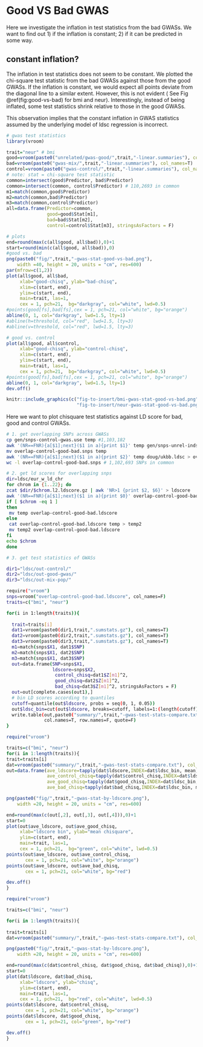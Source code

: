 
# Good VS Bad GWAS

Here we investigate the inflation in test statistics from the bad GWASs. We want to find out 1) if the inflation is constant; 2) if it can be predicted in some way.  

## constant inflation?

The inflation in test statistics does not seem to be constant. We plotted the chi-square test statistic from the bad GWASs against those from the good GWASs. If the inflation is constant, we would expect all points deviate from the diagonal line to a similar extent. However, this is not evident ( See Fig \@ref(fig:good-vs-bad) for bmi and neur). Interestingly, instead of being inflated, some test statistics shrink relative to those in the good GWASs.

This observation implies that the constant inflation in GWAS statistics assumed by the underlying model of ldsc regression is incorrect.

```r
# gwas test statistics
library(vroom)

trait="neur" # bmi
good=vroom(paste0("unrelated/gwas-good/",trait,"-linear.summaries"), col_names=T)
bad=vroom(paste0("gwas-mix/",trait,"-linear.summaries"), col_names=T)
control=vroom(paste0("gwas-control/",trait,"-linear.summaries"), col_names=T)
# note: stat = chi-square test statistic
common=intersect(good$Predictor, bad$Predictor)
common=intersect(common, control$Predictor) # 110,2693 in common
m1=match(common,good$Predictor)
m2=match(common,bad$Predictor)
m3=match(common,control$Predictor)
all=data.frame(Predictor=common, 
               good=good$Stat[m1], 
               bad=bad$Stat[m2], 
               control=control$Stat[m3], stringsAsFactors = F)

# plots 
end=round(max(c(all$good, all$bad)),0)+1
start=round(min(c(all$good, all$bad)),0)
#good vs. bad
png(paste0("fig/",trait,"-gwas-stat-good-vs-bad.png"),
    width =40, height = 20, units = "cm", res=600)
par(mfrow=c(1,2))
plot(all$good, all$bad,
     xlab="good-chisq", ylab="bad-chisq", 
     xlim=c(start, end), 
     ylim=c(start, end),
     main=trait, las=1,
     cex = 1, pch=21,  bg="darkgray", col="white", lwd=0.5)
#points(good[fs],bad[fs],cex = 1, pch=21, col="white", bg="orange")
abline(0, 1, col="darkgray", lwd=1.5, lty=1)
#abline(h=threshold, col="red", lwd=1.5, lty=3)
#abline(v=threshold, col="red", lwd=1.5, lty=3)

# good vs. control
plot(all$good, all$control,
     xlab="good-chisq", ylab="control-chisq", 
     xlim=c(start, end), 
     ylim=c(start, end),
     main=trait, las=1,
     cex = 1, pch=21,  bg="darkgray", col="white", lwd=0.5)
#points(good[fs],bad[fs],cex = 1, pch=21, col="white", bg="orange")
abline(0, 1, col="darkgray", lwd=1.5, lty=1)
dev.off()

```

```r
knitr::include_graphics(c("fig-to-insert/bmi-gwas-stat-good-vs-bad.png",
                          "fig-to-insert/neur-gwas-stat-good-vs-bad.png" ))
```


Here we want to plot chisquare test statistics against LD score for bad, good and control GWASs.

```bash
# 1. get overlapping SNPs across GWASs
cp gen/snps-control-gwas.use temp #1,103,182
awk '(NR==FNR){a[$1];next}($1 in a){print $1}' temp gen/snps-unrel-inds.use > overlap-control-good-bad.snps
mv overlap-control-good-bad.snps temp
awk '(NR==FNR){a[$1];next}($1 in a){print $2}' temp doug/ukbb.ldsc > overlap-control-good-bad.snps
wc -l overlap-control-good-bad.snps # 1,102,693 SNPs in common

# 2. get ld scores for overlapping snps
dir=ldsc/eur_w_ld_chr
for chrom in {1..22}; do
zcat $dir/$chrom.l2.ldscore.gz | awk 'NR>1 {print $2, $6}' > ldscore
awk '(NR==FNR){a[$1];next}($1 in a){print $0}' overlap-control-good-bad.snps ldscore > temp
if [ $chrom -eq 1 ]
then 
 mv temp overlap-control-good-bad.ldscore
else
 cat overlap-control-good-bad.ldscore temp > temp2
 mv temp2 overlap-control-good-bad.ldscore
fi
echo $chrom
done

# 3. get test statistics of GWASs 

dir1="ldsc/out-control/"
dir2="ldsc/out-good-gwas/"
dir3="ldsc/out-mix-pop/"

require("vroom")
snps=vroom("overlap-control-good-bad.ldscore", col_names=F)
traits=c("bmi", "neur")

for(i in 1:length(traits)){
  
  trait=traits[i]
  dat1=vroom(paste0(dir1,trait,".sumstats.gz"), col_names=T)
  dat2=vroom(paste0(dir2,trait,".sumstats.gz"), col_names=T)
  dat3=vroom(paste0(dir3,trait,".sumstats.gz"), col_names=T)
  m1=match(snps$X1, dat1$SNP)
  m2=match(snps$X1, dat2$SNP)
  m3=match(snps$X1, dat3$SNP)
  out=data.frame(SNP=snps$X1,
                 ldscore=snps$X2,
                  control_chisq=dat1$Z[m1]^2,
                  good_chisq=dat2$Z[m1]^2,
                  bad_chisq=dat3$Z[m1]^2, stringsAsFactors = F)
  out=out[complete.cases(out1),]
  # bin LD scores according to quantiles
  cutoff=quantile(out$ldscore, probs = seq(0, 1, 0.05))
  out$ldsc_bin=cut(out$ldscore, breaks=cutoff, labels=1:(length(cutoff)-1))
  write.table(out,paste0("summary/",trait,"-gwas-test-stats-compare.txt"), 
              col.names=T, row.names=F, quote=F)
}

```

```r

require("vroom")

traits=c("bmi", "neur")
for(i in 1:length(traits)){
trait=traits[i]
dat=vroom(paste0("summary/",trait,"-gwas-test-stats-compare.txt"), col_names=T)
out=data.frame(ave_ldscore=tapply(dat$ldscore,INDEX=dat$ldsc_bin, mean),
               ave_control_chisq=tapply(dat$control_chisq,INDEX=dat$ldsc_bin, mean),
               ave_good_chisq=tapply(dat$good_chisq,INDEX=dat$ldsc_bin, mean),
               ave_bad_chisq=tapply(dat$bad_chisq,INDEX=dat$ldsc_bin, mean))

png(paste0("fig/",trait,"-gwas-stat-by-ldscore.png"),
    width =20, height = 20, units = "cm", res=600)

end=round(max(c(out[,2], out[,3], out[,4])),0)+1
start=0
plot(out$ave_ldscore, out$ave_good_chisq,
     xlab="ldscore bin", ylab="mean chisquare", 
     ylim=c(start, end),
     main=trait, las=1,
     cex = 1, pch=21,  bg="green", col="white", lwd=0.5)
points(out$ave_ldscore, out$ave_control_chisq,
       cex = 1, pch=21, col="white", bg="orange")
points(out$ave_ldscore, out$ave_bad_chisq,
       cex = 1, pch=21, col="white", bg="red")

dev.off()
}

```

```r

require("vroom")

traits=c("bmi", "neur")

for(i in 1:length(traits)){
  
trait=traits[i]
dat=vroom(paste0("summary/",trait,"-gwas-test-stats-compare.txt"), col_names=T)

png(paste0("fig/",trait,"-gwas-stat-by-ldscore.png"),
    width =20, height = 20, units = "cm", res=600)

end=round(max(c(dat$control_chisq, dat$good_chisq, dat$bad_chisq)),0)+1
start=0
plot(dat$ldscore, dat$bad_chisq,
     xlab="ldscore", ylab="chisq", 
     ylim=c(start, end),
     main=trait, las=1,
     cex = 1, pch=21,  bg="red", col="white", lwd=0.5)
points(dat$ldscore, dat$control_chisq,
       cex = 1, pch=21, col="white", bg="orange")
points(dat$ldscore, dat$good_chisq,
       cex = 1, pch=21, col="green", bg="red")

dev.off()
}

```


